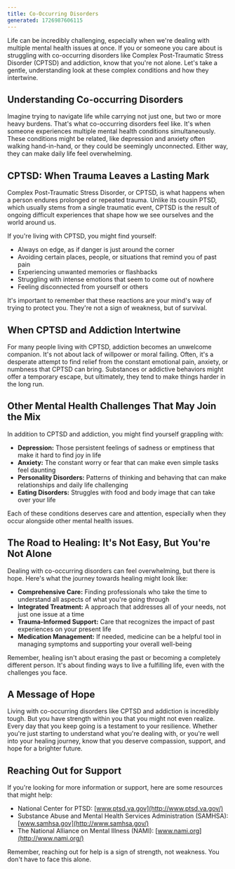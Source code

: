 ```yaml
---
title: Co-Occurring Disorders
generated: 1726987606115
---
```


Life can be incredibly challenging, especially when we're dealing with multiple mental health issues at once. If you or someone you care about is struggling with co-occurring disorders like Complex Post-Traumatic Stress Disorder (CPTSD) and addiction, know that you're not alone. Let's take a gentle, understanding look at these complex conditions and how they intertwine.

## Understanding Co-occurring Disorders

Imagine trying to navigate life while carrying not just one, but two or more heavy burdens. That's what co-occurring disorders feel like. It's when someone experiences multiple mental health conditions simultaneously. These conditions might be related, like depression and anxiety often walking hand-in-hand, or they could be seemingly unconnected. Either way, they can make daily life feel overwhelming.

## CPTSD: When Trauma Leaves a Lasting Mark

Complex Post-Traumatic Stress Disorder, or CPTSD, is what happens when a person endures prolonged or repeated trauma. Unlike its cousin PTSD, which usually stems from a single traumatic event, CPTSD is the result of ongoing difficult experiences that shape how we see ourselves and the world around us.

If you're living with CPTSD, you might find yourself:

- Always on edge, as if danger is just around the corner
- Avoiding certain places, people, or situations that remind you of past pain
- Experiencing unwanted memories or flashbacks
- Struggling with intense emotions that seem to come out of nowhere
- Feeling disconnected from yourself or others

It's important to remember that these reactions are your mind's way of trying to protect you. They're not a sign of weakness, but of survival.

## When CPTSD and Addiction Intertwine

For many people living with CPTSD, addiction becomes an unwelcome companion. It's not about lack of willpower or moral failing. Often, it's a desperate attempt to find relief from the constant emotional pain, anxiety, or numbness that CPTSD can bring. Substances or addictive behaviors might offer a temporary escape, but ultimately, they tend to make things harder in the long run.

## Other Mental Health Challenges That May Join the Mix

In addition to CPTSD and addiction, you might find yourself grappling with:

- **Depression:** Those persistent feelings of sadness or emptiness that make it hard to find joy in life
- **Anxiety:** The constant worry or fear that can make even simple tasks feel daunting
- **Personality Disorders:** Patterns of thinking and behaving that can make relationships and daily life challenging
- **Eating Disorders:** Struggles with food and body image that can take over your life

Each of these conditions deserves care and attention, especially when they occur alongside other mental health issues.

## The Road to Healing: It's Not Easy, But You're Not Alone

Dealing with co-occurring disorders can feel overwhelming, but there is hope. Here's what the journey towards healing might look like:

- **Comprehensive Care:** Finding professionals who take the time to understand all aspects of what you're going through
- **Integrated Treatment:** A approach that addresses all of your needs, not just one issue at a time
- **Trauma-Informed Support:** Care that recognizes the impact of past experiences on your present life
- **Medication Management:** If needed, medicine can be a helpful tool in managing symptoms and supporting your overall well-being

Remember, healing isn't about erasing the past or becoming a completely different person. It's about finding ways to live a fulfilling life, even with the challenges you face.

## A Message of Hope

Living with co-occurring disorders like CPTSD and addiction is incredibly tough. But you have strength within you that you might not even realize. Every day that you keep going is a testament to your resilience. Whether you're just starting to understand what you're dealing with, or you're well into your healing journey, know that you deserve compassion, support, and hope for a brighter future.

## Reaching Out for Support

If you're looking for more information or support, here are some resources that might help:

- National Center for PTSD: [www.ptsd.va.gov](http://www.ptsd.va.gov/)
- Substance Abuse and Mental Health Services Administration (SAMHSA): [www.samhsa.gov](http://www.samhsa.gov/)
- The National Alliance on Mental Illness (NAMI): [www.nami.org](http://www.nami.org/)

Remember, reaching out for help is a sign of strength, not weakness. You don't have to face this alone.
